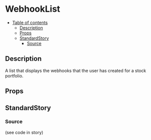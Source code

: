
<Meta
	title="page-parts/users/[userId]/stock-portfolios/[stockPortfolioId]/webhooks/webhook-list"
	component={WebhookList}
/>

# WebhookList

- [Table of contents](#webhooklist)
  * [Description](#description)
  * [Props](#props)
  * [StandardStory](#standardstory)
    + [Source](#source)

## Description
A list that displays the webhooks that the user has created for a stock portfolio.

## Props
<Props of={WebhookList} />

## StandardStory
<Preview>
	<Story name="standard">
		<WebhookList loading={boolean("loading", false)} webhooks={[]} />
	</Story>
</Preview>

### Source
(see code in story)
